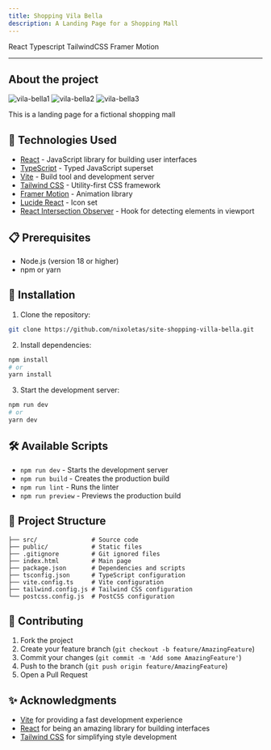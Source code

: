 ```yaml
---
title: Shopping Vila Bella
description: A Landing Page for a Shopping Mall
---
```



<div style={{ marginBottom: "1rem" }}>
  <Tag docLink="https://react.dev/">React</Tag>
  <Tag docLink="https://www.typescriptlang.org/">Typescript</Tag>
  <Tag docLink="https://tailwindcss.com/">TailwindCSS</Tag>
  <Tag docLink="https://www.framer.com/motion/">Framer Motion</Tag>
</div>

<CodeButton codeLink="https://github.com/nixoletas/site-shopping-villa-bella" />
<DemoButton liveLink="https://shopping-vila-bella.netlify.app/" />

---

<Justify>

## About the project

![vila-bella1](https://github.com/user-attachments/assets/e6dc10d0-41e7-4fd1-9e1d-8ba0fd8bcc7b)
![vila-bella2](https://github.com/user-attachments/assets/fe0d3e1c-1e97-4544-91a5-332f9c903b77)
![vila-bella3](https://github.com/user-attachments/assets/79bdb874-3126-41fc-8c18-8dc83663d2b7)

This is a landing page for a fictional shopping mall

## 🚀 Technologies Used

- [React](https://react.dev/) - JavaScript library for building user interfaces
- [TypeScript](https://www.typescriptlang.org/) - Typed JavaScript superset
- [Vite](https://vitejs.dev/) - Build tool and development server
- [Tailwind CSS](https://tailwindcss.com/) - Utility-first CSS framework
- [Framer Motion](https://www.framer.com/motion/) - Animation library
- [Lucide React](https://lucide.dev/) - Icon set
- [React Intersection Observer](https://github.com/thebuilder/react-intersection-observer) - Hook for detecting elements in viewport

## 📋 Prerequisites

- Node.js (version 18 or higher)
- npm or yarn

## 🔧 Installation

1. Clone the repository:

```bash
git clone https://github.com/nixoletas/site-shopping-villa-bella.git
```

2. Install dependencies:

```bash
npm install
# or
yarn install
```

3. Start the development server:

```bash
npm run dev
# or
yarn dev
```

## 🛠️ Available Scripts

- `npm run dev` - Starts the development server
- `npm run build` - Creates the production build
- `npm run lint` - Runs the linter
- `npm run preview` - Previews the production build

## 📁 Project Structure

```
├── src/               # Source code
├── public/            # Static files
├── .gitignore         # Git ignored files
├── index.html         # Main page
├── package.json       # Dependencies and scripts
├── tsconfig.json      # TypeScript configuration
├── vite.config.ts     # Vite configuration
├── tailwind.config.js # Tailwind CSS configuration
└── postcss.config.js  # PostCSS configuration
```

## 🤝 Contributing

1. Fork the project
2. Create your feature branch (`git checkout -b feature/AmazingFeature`)
3. Commit your changes (`git commit -m 'Add some AmazingFeature'`)
4. Push to the branch (`git push origin feature/AmazingFeature`)
5. Open a Pull Request

## ✨ Acknowledgments

- [Vite](https://vitejs.dev/) for providing a fast development experience
- [React](https://react.dev/) for being an amazing library for building interfaces
- [Tailwind CSS](https://tailwindcss.com/) for simplifying style development

</Justify>
